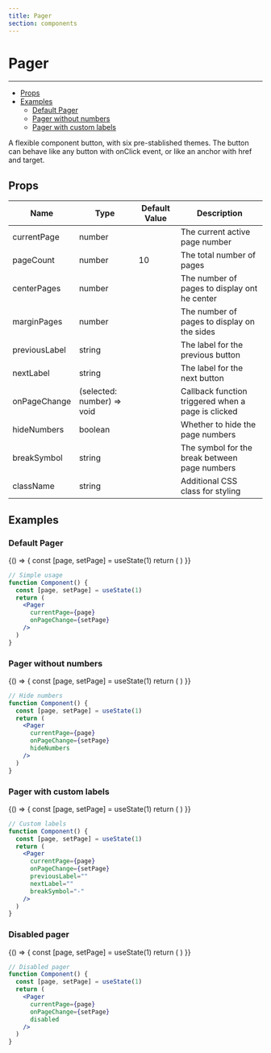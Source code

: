```yaml
---
title: Pager
section: components
---
```


# Pager

---

- [Props](#Props)
- [Examples](#Examples)
  - [Default Pager](#Default-Pager)
  - [Pager without numbers](#Pager-without-numbers)
  - [Pager with custom labels](#Pager-with-custom-labels)

A flexible component button, with six pre-stablished themes.
The button can behave like any button with onClick event, or like an anchor with href and target.

## Props

| Name           | Type                       | Default Value | Description                                       |
|----------------|----------------------------|---------------|---------------------------------------------------|
| currentPage    | number                     |               | The current active page number                    |
| pageCount      | number                     | 10            | The total number of pages                         |
| centerPages    | number                     |               | The number of pages to display ont he center      |
| marginPages    | number                     |               | The number of pages to display on the sides       |
| previousLabel  | string                     |               | The label for the previous button                 |
| nextLabel      | string                     |               | The label for the next button                     |
| onPageChange   | (selected: number) => void |               | Callback function triggered when a page is clicked|
| hideNumbers    | boolean                    |               | Whether to hide the page numbers                  |
| breakSymbol    | string                     |               | The symbol for the break between page numbers     |
| className      | string                     |               | Additional CSS class for styling                  |

## Examples

### Default Pager
<Demo title="Pager">
  <Function>
    {() => {
      const [page, setPage] = useState(1)
      return (
        <Pager
          currentPage={page}
          onPageChange={setPage}
        />
      )
    }}
  </Function>
</Demo>

```jsx
// Simple usage
function Component() {
  const [page, setPage] = useState(1)
  return (
    <Pager
      currentPage={page}
      onPageChange={setPage}
    />
  )
}
```

### Pager without numbers
<Demo title="Pager without numbers">
  <Function>
    {() => {
      const [page, setPage] = useState(1)
      return (
        <Pager
          currentPage={page}
          onPageChange={setPage}
          hideNumbers
        />
      )
    }}
  </Function>
</Demo>

```jsx
// Hide numbers
function Component() {
  const [page, setPage] = useState(1)
  return (
    <Pager
      currentPage={page}
      onPageChange={setPage}
      hideNumbers
    />
  )
}
```

### Pager with custom labels
<Demo title="Pager with custom labels">
  <Function>
    {() => {
      const [page, setPage] = useState(1)
      return (
        <Pager
          currentPage={page}
          onPageChange={setPage}
          previousLabel=""
          nextLabel=""
          breakSymbol="-"
        />
      )
    }}
  </Function>
</Demo>

```jsx
// Custom labels
function Component() {
  const [page, setPage] = useState(1)
  return (
    <Pager
      currentPage={page}
      onPageChange={setPage}
      previousLabel=""
      nextLabel=""
      breakSymbol="-"
    />
  )
}
```

### Disabled pager
<Demo title="Disabled pager">
  <Function>
    {() => {
      const [page, setPage] = useState(1)
      return (
        <Pager
          currentPage={page}
          onPageChange={setPage}
          disabled
        />
      )
    }}
  </Function>
</Demo>

```jsx
// Disabled pager
function Component() {
  const [page, setPage] = useState(1)
  return (
    <Pager
      currentPage={page}
      onPageChange={setPage}
      disabled
    />
  )
}
```
